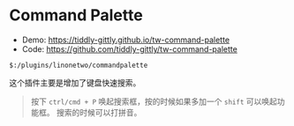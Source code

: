 # Command Palette

- Demo: https://tiddly-gittly.github.io/tw-command-palette
- Code: https://github.com/tiddly-gittly/tw-command-palette

`$:/plugins/linonetwo/commandpalette`

这个插件主要是增加了键盘快速搜索。

> 按下 `ctrl/cmd + P` 唤起搜索框，按的时候如果多加一个 `shift` 可以唤起功能框。
> 搜索的时候可以打拼音。
